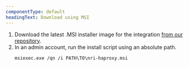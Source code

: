 ```yaml
---
componentType: default
headingText: Download using MSI
---
```


1. Download the latest .MSI installer image for the integration [from our repository](https://download.newrelic.com/infrastructure_agent/windows/integrations/).
2. In an admin account, run the install script using an absolute path.
   ```shell
   msiexec.exe /qn /i PATH\TO\nri-haproxy.msi
   ```
